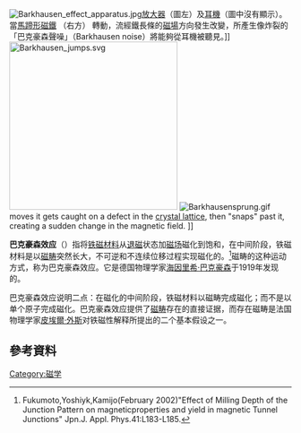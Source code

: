 {{expand|time=2013-12-30T19:12:51+00:00}}

[[File:Barkhausen_effect_apparatus.jpg|thumb]][[放大器電路|放大器]]（圖左）及[[耳機|耳機]]（圖中沒有顯示）。 當[[磁鐵|馬蹄形磁鐵]] （右方） 轉動，流經鐵長條的[[磁場|磁場]]方向發生改變，所產生像炸裂的「巴克豪森聲噪」（Barkhausen noise）將能夠從耳機被聽見。]]
[[Image:Barkhausen_jumps.svg|300px]] 
[[Image:Barkhausensprung.gif|thumb]] moves it gets caught on a defect in the [[crystal_lattice|crystal lattice]], then "snaps" past it, creating a sudden change in the magnetic field. ]]


'''巴克豪森效应'''（{{lang-en|Barkhausen effect}}）指将[[铁磁性|铁磁材料]]从[[退磁|退磁]]状态加[[磁场|磁场]]磁化到饱和，在中间阶段，铁磁材料是以[[磁畴|磁畴]]突然长大，不可逆和不连续位移过程实现磁化的。<ref>Fukumoto,Yoshiyk,Kamijo(February 2002)"Effect of Milling Depth of the Junction Pattern on magneticproperties and yield in magnetic Tunnel Junctions" Jpn.J. Appl. Phys.41:L183-L185.
</ref>磁畴的这种运动方式，称为巴克豪森效应。它是德国物理学家[[海因里希·巴克豪森|海因里希·巴克豪森]]于1919年发现的。

巴克豪森效应说明二点：在磁化的中间阶段，铁磁材料以磁畴完成磁化；而不是以单个原子完成磁化。巴克豪森效应提供了[[磁畴|磁畴]]存在的直接证据，而存在磁畴是法国物理学家[[皮埃爾·外斯|皮埃爾·外斯]]对铁磁性解释所提出的二个基本假设之一。

==參考資料==
{{reflist}}

[[Category:磁学|Category:磁学]]